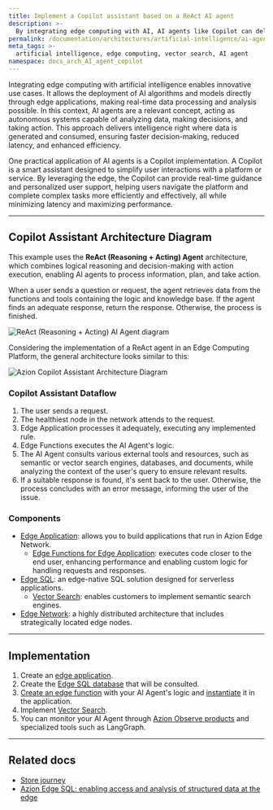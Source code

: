 ```yaml
---
title: Implement a Copilot assistant based on a ReAct AI agent
description: >-
  By integrating edge computing with AI, AI agents like Copilot can deliver fast, personalized support and real-time intelligence directly at the edge.
permalink: /documentation/architectures/artificial-intelligence/ai-agent-copilot-assistant/
meta_tags: >-
  artificial intelligence, edge computing, vector search, AI agent
namespace: docs_arch_AI_agent_copilot
---
```


Integrating edge computing with artificial intelligence enables innovative use cases. It allows the deployment of AI algorithms and models directly through edge applications, making real-time data processing and analysis possible. In this context, AI agents are a relevant concept, acting as autonomous systems capable of analyzing data, making decisions, and taking action. This approach delivers intelligence right where data is generated and consumed, ensuring faster decision-making, reduced latency, and enhanced efficiency.

One practical application of AI agents is a Copilot implementation. A Copilot is a smart assistant designed to simplify user interactions with a platform or service. By leveraging the edge, the Copilot can provide real-time guidance and personalized user support, helping users navigate the platform and complete complex tasks more efficiently and effectively, all while minimizing latency and maximizing performance.

---

## Copilot Assistant Architecture Diagram

This example uses the **ReAct (Reasoning + Acting) Agent** architecture, which combines logical reasoning and decision-making with action execution, enabling AI agents to process information, plan, and take action.

When a user sends a question or request, the agent retrieves data from the functions and tools containing the logic and knowledge base. If the agent finds an adequate response, return the response. Otherwise, the process is finished.

![ReAct (Reasoning + Acting) AI Agent diagram](/assets/docs/images/uploads/react-agent-architecture-diagram.png)

Considering the implementation of a ReAct agent in an Edge Computing Platform, the general architecture looks similar to this: 

![Azion Copilot Assistant Architecture Diagram](/assets/docs/images/uploads/azion-copilot-assistant-architecture-diagram.png)

### Copilot Assistant Dataflow

1. The user sends a request.
2. The healthiest node in the network attends to the request.
3. Edge Application processes it adequately, executing any implemented rule.
4. Edge Functions executes the AI Agent's logic.
5. The AI Agent consults various external tools and resources, such as semantic or vector search engines, databases, and documents, while analyzing the context of the user's query to ensure relevant results.
6. If a suitable response is found, it's sent back to the user. Otherwise, the process concludes with an error message, informing the user of the issue.

### Components

- [Edge Application](/en/documentation/products/build/edge-application/): allows you to build applications that run in Azion Edge Network.
  - [Edge Functions for Edge Application](/en/documentation/products/build/edge-application/edge-functions/): executes code closer to the end user, enhancing performance and enabling custom logic for handling requests and responses.
- [Edge SQL](/en/documentation/products/store/edge-sql/): an edge-native SQL solution designed for serverless applications.
  - [Vector Search](/en/documentation/products/store/edge-sql/vector-search/): enables customers to implement semantic search engines.
- [Edge Network](https://www.azion.com/en/products/our-network/): a highly distributed architecture that includes strategically located edge nodes.

---

## Implementation

1. Create an [edge application](/en/documentation/products/guides/build/build-an-application/).
2. Create the [Edge SQL database](/en/documentation/products/store/sql/create-database/) that will be consulted.
3. [Create an edge function](/en/documentation/products/build/edge-application/edge-functions/#implementation) with your AI Agent's logic and [instantiate](/en/documentation/products/guides/build/instantiate-edge-functions/) it in the application.
4. Implement [Vector Search](/en/documentation/products/guides/edge-sql-vector-search/).
5. You can monitor your AI Agent through [Azion Observe products](/en/documentation/products/observe/overview/) and specialized tools such as LangGraph.

---

## Related docs

- [Store journey](/en/documentation/products/store/overview/)
- [Azion Edge SQL: enabling access and analysis of structured data at the edge](https://www.azion.com/en/blog/azion-edge-sql/)

